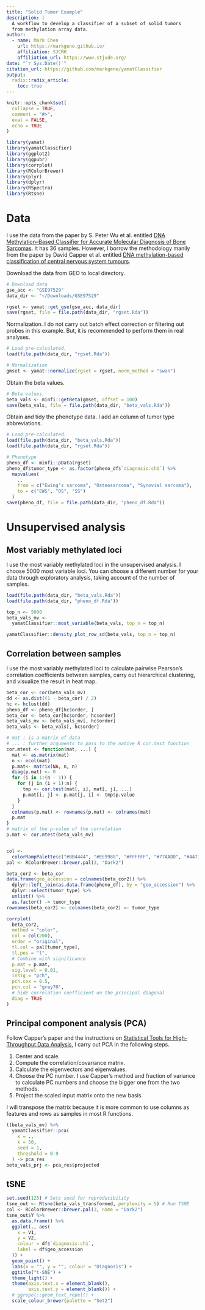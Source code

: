 ```yaml
---
title: "Solid Tumor Example"
description: |
  A workflow to develop a classifier of a subset of solid tumors 
  from methylation array data.
author:
  - name: Mark Chen
    url: https://markgene.github.io/
    affiliation: SJCRH
    affiliation_url: https://www.stjude.org/
date: "`r Sys.Date()`"
citation_url: https://github.com/markgene/yamatClassifier
output: 
  radix::radix_article:
    toc: true
---
```


```r
knitr::opts_chunk$set(
  collapse = TRUE,
  comment = "#>",
  eval = FALSE,
  echo = TRUE
)
```

```r
library(yamat)
library(yamatClassifier)
library(ggplot2)
library(ggpubr)
library(corrplot)
library(RColorBrewer)
library(plyr)
library(dplyr)
library(RSpectra)
library(Rtsne)
```


# Data

I use the data from the paper by S. Peter Wu et al. entitled [DNA Methylation–Based Classifier for Accurate Molecular Diagnosis of Bone Sarcomas](http://ascopubs.org/doi/full/10.1200/PO.17.00031). It has 36 samples. However, I borrow the methodology manily from the paper by David Capper et al. entitled [DNA methylation-based classification of central nervous system tumours](https://www.nature.com/articles/nature26000).

Download the data from GEO to local directory.

```r
# Download data
gse_acc <- "GSE97529"
data_dir <- "~/Downloads/GSE97529"
```

```r
rgset <- yamat::get_gse(gse_acc, data_dir)
save(rgset, file = file.path(data_dir, "rgset.Rda"))
```

Normalization. I do not carry out batch effect correction or filtering out probes in this example. But, it is recommended to perform them in real analyses.

```r
# Load pre-calculated.
load(file.path(data_dir, "rgset.Rda"))

# Normalization
gmset <- yamat::normalize(rgset = rgset, norm_method = "swan")
```

Obtain the beta values.

```r
# Beta values
beta_vals <- minfi::getBeta(gmset, offset = 100)
save(beta_vals, file = file.path(data_dir, "beta_vals.Rda"))
```

Obtain and tidy the phenotype data. I add an column of tumor type abbreviations.

```r
# Load pre-calculated.
load(file.path(data_dir, "beta_vals.Rda"))
load(file.path(data_dir, "rgset.Rda"))

# Phenotype
pheno_df <- minfi::pData(rgset)
pheno_df$tumor_type <- as.factor(pheno_df$`diagnosis:ch1`) %>%
  mapvalues(
    .,
    from = c("Ewing’s sarcoma", "Osteosarcoma", "Synovial sarcoma"),
    to = c("EWS", "OS", "SS")
  )
save(pheno_df, file = file.path(data_dir, "pheno_df.Rda"))
```

# Unsupervised analysis
## Most variably methylated loci

I use the most variably methylated loci in the unsupervised analysis. I choose 5000 most variable loci. You can choose a different number for your data through exploratory analysis, taking account of the number of samples.

```r
load(file.path(data_dir, "beta_vals.Rda"))
load(file.path(data_dir, "pheno_df.Rda"))

top_n <- 5000
beta_vals_mv <-
  yamatClassifier::most_variable(beta_vals, top_n = top_n)
```

```r
yamatClassifier::density_plot_row_sd(beta_vals, top_n = top_n)
```

## Correlation between samples

I use the most variably methylated loci to calculate pairwise Pearson's correlation coefficients between samples, carry out hierarchical clustering, and visualize the result in heat map.

```r
beta_cor <- cor(beta_vals_mv)
dd <- as.dist((1 - beta_cor) / 2)
hc <- hclust(dd)
pheno_df <- pheno_df[hc$order, ]
beta_cor <- beta_cor[hc$order, hc$order]
beta_vals_mv <- beta_vals_mv[, hc$order]
beta_vals <- beta_vals[, hc$order]
```

```r
# mat : is a matrix of data
# ... : further arguments to pass to the native R cor.test function
cor.mtest <- function(mat, ...) {
  mat <- as.matrix(mat)
  n <- ncol(mat)
  p.mat<- matrix(NA, n, n)
  diag(p.mat) <- 0
  for (i in 1:(n - 1)) {
    for (j in (i + 1):n) {
      tmp <- cor.test(mat[, i], mat[, j], ...)
      p.mat[i, j] <- p.mat[j, i] <- tmp$p.value
    }
  }
  colnames(p.mat) <- rownames(p.mat) <- colnames(mat)
  p.mat
}
# matrix of the p-value of the correlation
p.mat <- cor.mtest(beta_vals_mv)


col <-
  colorRampPalette(c("#BB4444", "#EE9988", "#FFFFFF", "#77AADD", "#4477AA"))
pal <- RColorBrewer::brewer.pal(3, "Dark2")

beta_cor2 <- beta_cor
data.frame(geo_accession = colnames(beta_cor2)) %>%
  dplyr::left_join(as.data.frame(pheno_df), by = "geo_accession") %>%
  dplyr::select(tumor_type) %>%
  unlist() %>%
  as.factor() -> tumor_type
rownames(beta_cor2) <- colnames(beta_cor2) <- tumor_type

corrplot(
  beta_cor2,
  method = "color",
  col = col(200),
  order = "original",
  tl.col = pal[tumor_type],
  tl.pos = "l",
  # Combine with significance
  p.mat = p.mat,
  sig.level = 0.01,
  insig = "pch",
  pch.cex = 0.5,
  pch.col = "grey70",
  # hide correlation coefficient on the principal diagonal
  diag = TRUE
)
```

## Principal component analysis (PCA)

Follow Capper's paper and the instructions on [Statistical Tools for High-Throughput Data Analysis](http://www.sthda.com/english/wiki/print.php?id=206), I carry out PCA in the following steps.

1. Center and scale.
2. Compute the correlation/covariance matrix.
3. Calculate the eigenvectors and eigenvalues.
4. Choose the PC number. I use Capper's method and fraction of
variance to calculate PC numbers and choose the bigger one
from the two methods.
5. Project the scaled input matrix onto the new basis.

I will transpose the matrix because it is more common to use columns as features and rows as samples in most R functions.

```r
t(beta_vals_mv) %>%
  yamatClassifier::pca(
    x = .,
    k = 50,
    seed = 1,
    threshold = 0.9
  ) -> pca_res
beta_vals_prj <- pca_res$projected
```

## tSNE

```r
set.seed(125) # Sets seed for reproducibility
tsne_out <- Rtsne(beta_vals_transformed, perplexity = 5) # Run TSNE
col <- RColorBrewer::brewer.pal(3, name = "Dark2")
tsne_out$Y %>%
  as.data.frame() %>%
  ggplot(., aes(
    x = V1,
    y = V2,
    colour = df$`diagnosis:ch1`,
    label = df$geo_accession
  )) +
  geom_point() +
  labs(x = "", y = "", colour = "Diagnosis") +
  ggtitle("t-SNE") +
  theme_light() +
  theme(axis.text.x = element_blank(),
        axis.text.y = element_blank()) +
  # ggrepel::geom_text_repel() + 
  scale_colour_brewer(palette = "Set2")
```

